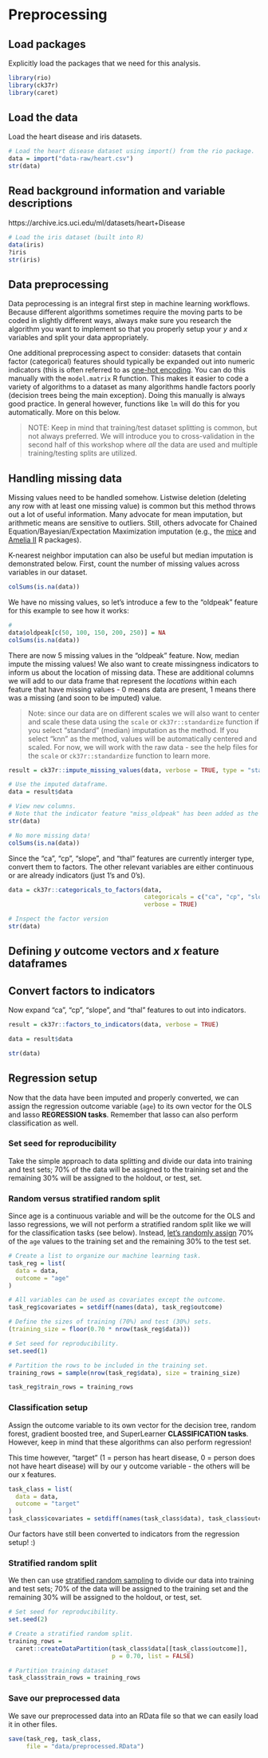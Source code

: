 # Preprocessing

## Load packages

Explicitly load the packages that we need for this analysis.

```r
library(rio)
library(ck37r)
library(caret)
```

## Load the data

Load the heart disease and iris datasets. 

```r
# Load the heart disease dataset using import() from the rio package.
data = import("data-raw/heart.csv")
str(data)
```

## Read background information and variable descriptions  
https://archive.ics.uci.edu/ml/datasets/heart+Disease

```r
# Load the iris dataset (built into R)
data(iris)
?iris
str(iris)
```

## Data preprocessing

Data peprocessing is an integral first step in machine learning workflows. Because different algorithms sometimes require the moving parts to be coded in slightly different ways, always make sure you research the algorithm you want to implement so that you properly setup your $y$ and $x$ variables and split your data appropriately. 

One additional preprocessing aspect to consider: datasets that contain factor (categorical) features should typically be expanded out into numeric indicators (this is often referred to as [one-hot encoding](https://hackernoon.com/what-is-one-hot-encoding-why-and-when-do-you-have-to-use-it-e3c6186d008f). You can do this manually with the `model.matrix` R function. This makes it easier to code a variety of algorithms to a dataset as many algorithms handle factors poorly (decision trees being the main exception). Doing this manually is always good practice. In general however, functions like `lm` will do this for you automatically. More on this below. 

> NOTE: Keep in mind that training/test dataset splitting is common, but not always preferred. We will introduce you to cross-validation in the second half of this workshop where _all_ the data are used and multiple training/testing splits are utilized. 

## Handling missing data

Missing values need to be handled somehow. Listwise deletion (deleting any row with at least one missing value) is common but this method throws out a lot of useful information. Many advocate for mean imputation, but arithmetic means are sensitive to outliers. Still, others advocate for Chained Equation/Bayesian/Expectation Maximization imputation (e.g., the [mice](https://www.jstatsoft.org/article/view/v045i03/v45i03.pdf) and [Amelia II](https://gking.harvard.edu/amelia) R packages). 

K-nearest neighbor imputation can also be useful but median imputation is demonstrated below. First, count the number of missing values across variables in our dataset.  

```r
colSums(is.na(data))
```

We have no missing values, so let's introduce a few to the "oldpeak" feature for this example to see how it works: 

```r
# 
data$oldpeak[c(50, 100, 150, 200, 250)] = NA
colSums(is.na(data))
```

There are now 5 missing values in the "oldpeak" feature. Now, median impute the missing values! We also want to create missingness indicators to inform us about the location of missing data. These are additional columns we will add to our data frame that represent the _locations_ within each feature that have missing values - 0 means data are present, 1 means there was a missing (and soon to be imputed) value.  

> Note: since our data are on different scales we will also want to center and scale these data using the `scale` or `ck37r::standardize` function if you select "standard" (median) imputation as the method. If you select "knn" as the method, values will be automatically centered and scaled. For now, we will work with the raw data - see the help files for the `scale` or `ck37r::standardize` function to learn more. 

```r
result = ck37r::impute_missing_values(data, verbose = TRUE, type = "standard")

# Use the imputed dataframe.
data = result$data

# View new columns.
# Note that the indicator feature "miss_oldpeak" has been added as the last column of our data frame. 
str(data)

# No more missing data!
colSums(is.na(data))
```

Since the "ca", "cp", "slope", and "thal" features are currently interger type, convert them to factors. The other relevant variables are either continuous or are already indicators (just 1's and 0's). 

```r
data = ck37r::categoricals_to_factors(data,
                                      categoricals = c("ca", "cp", "slope", "thal"),
                                      verbose = TRUE)

# Inspect the factor version
str(data)
```

## Defining *y* outcome vectors and *x* feature dataframes

## Convert factors to indicators

Now expand "ca", "cp", "slope", and "thal" features to out into indicators. 

```r
result = ck37r::factors_to_indicators(data, verbose = TRUE)

data = result$data

str(data)
```

## Regression setup

Now that the data have been imputed and properly converted, we can assign the regression outcome variable (`age`) to its own vector for the OLS and lasso **REGRESSION tasks**. Remember that lasso can also perform classification as well. 

### Set seed for reproducibility

Take the simple approach to data splitting and divide our data into training and test sets; 70% of the data will be assigned to the training set and the remaining 30% will be assigned to the holdout, or test, set.

### Random versus stratified random split

Since age is a continuous variable and will be the outcome for the OLS and lasso regressions, we will not perform a stratified random split like we will for the classification tasks (see below). Instead, [let's randomly assign](https://stackoverflow.com/questions/17200114/how-to-split-data-into-training-testing-sets-using-sample-function) 70% of the `age` values to the training set and the remaining 30% to the test set.

```r
# Create a list to organize our machine learning task.
task_reg = list(
  data = data,
  outcome = "age"
)

# All variables can be used as covariates except the outcome.
task_reg$covariates = setdiff(names(data), task_reg$outcome)

# Define the sizes of training (70%) and test (30%) sets.
(training_size = floor(0.70 * nrow(task_reg$data)))

# Set seed for reproducibility.
set.seed(1)

# Partition the rows to be included in the training set.
training_rows = sample(nrow(task_reg$data), size = training_size)

task_reg$train_rows = training_rows
```

### Classification setup

Assign the outcome variable to its own vector for the decision tree, random forest, gradient boosted tree, and SuperLearner **CLASSIFICATION tasks**. However, keep in mind that these algorithms can also perform regression!  

This time however, "target" (1 = person has heart disease, 0 = person does not have heart disease) will by our y outcome variable - the others will be our x features. 

```r
task_class = list(
  data = data,
  outcome = "target"
)
task_class$covariates = setdiff(names(task_class$data), task_class$outcome)
```
           
Our factors have still been converted to indicators from the regression setup! :) 

### Stratified random split

We then can use [stratified random sampling](https://stats.stackexchange.com/questions/250273/benefits-of-stratified-vs-random-sampling-for-generating-training-data-in-classi) to divide our data into training and test sets; 70% of the data will be assigned to the training set and the remaining 30% will be assigned to the holdout, or test, set. 

```r
# Set seed for reproducibility.
set.seed(2) 

# Create a stratified random split.
training_rows =
  caret::createDataPartition(task_class$data[[task_class$outcome]],
                             p = 0.70, list = FALSE) 

# Partition training dataset
task_class$train_rows = training_rows
```

### Save our preprocessed data

We save our preprocessed data into an RData file so that we can easily load it in other files.

```r
save(task_reg, task_class,
     file = "data/preprocessed.RData")
```
